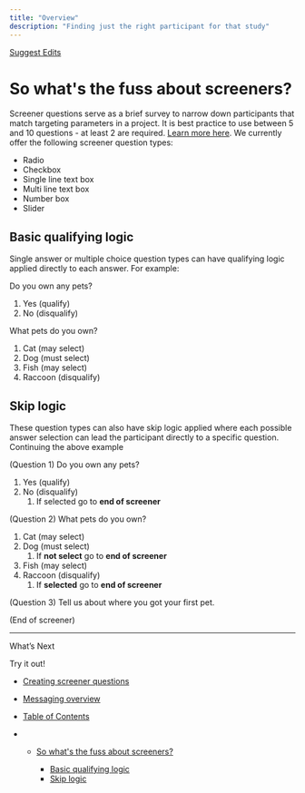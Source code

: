 ```yaml
---
title: "Overview"
description: "Finding just the right participant for that study"
---
```


[Suggest Edits](/edit/screener-overview)

# So what's the fuss about screeners?

Screener questions serve as a brief survey to narrow down participants that match targeting parameters in a project. It is best practice to use between 5 and 10 questions - at least 2 are required. [Learn more here](https://help.respondent.io/en/articles/5489272-the-perfect-number-of-screener-questions). We currently offer the following screener question types:

* Radio
* Checkbox
* Single line text box
* Multi line text box
* Number box
* Slider

## Basic qualifying logic

Single answer or multiple choice question types can have qualifying logic applied directly to each answer. For example:

Do you own any pets?

1. Yes (qualify)
2. No (disqualify)

What pets do you own?

1. Cat (may select)
2. Dog (must select)
3. Fish (may select)
4. Raccoon (disqualify)

## Skip logic

These question types can also have skip logic applied where each possible answer selection can lead the participant directly to a specific question. Continuing the above example

(Question 1) Do you own any pets?

1. Yes (qualify)
2. No (disqualify)
   1. If selected go to **end of screener**

(Question 2) What pets do you own?

1. Cat (may select)
2. Dog (must select)
   1. If **not select** go to **end of screener**
3. Fish (may select)
4. Raccoon (disqualify)
   1. If **selected** go to **end of screener**

(Question 3) Tell us about where you got your first pet.

(End of screener)

***

What’s Next

Try it out!

* [Creating screener questions](/docs/screener-creation-json)
* [Messaging overview](/docs/coming-soon)

* [Table of Contents](#)

* * [So what's the fuss about screeners?](#so-whats-the-fuss-about-screeners)

    * [Basic qualifying logic](#basic-qualifying-logic)
    * [Skip logic](#skip-logic)
